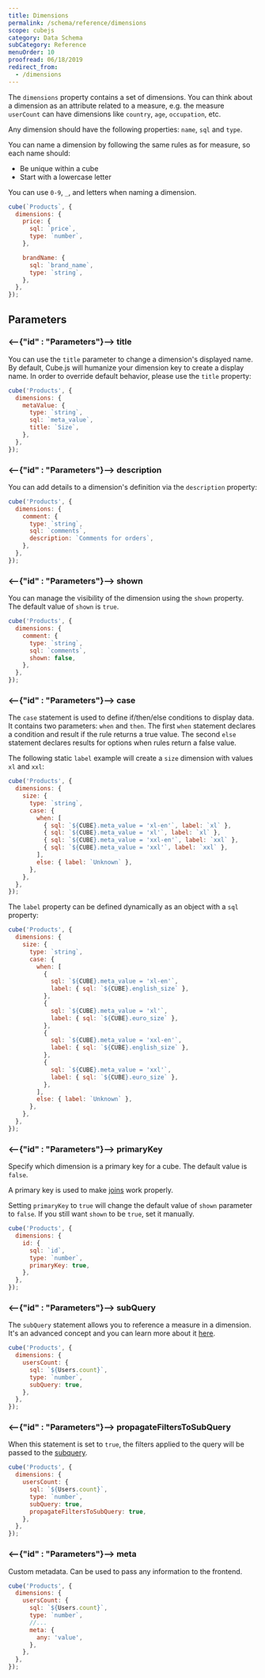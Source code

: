 ```yaml
---
title: Dimensions
permalink: /schema/reference/dimensions
scope: cubejs
category: Data Schema
subCategory: Reference
menuOrder: 10
proofread: 06/18/2019
redirect_from:
  - /dimensions
---
```


The `dimensions` property contains a set of dimensions. You can think about a
dimension as an attribute related to a measure, e.g. the measure `userCount` can
have dimensions like `country`, `age`, `occupation`, etc.

Any dimension should have the following properties: `name`, `sql` and `type`.

You can name a dimension by following the same rules as for measure, so each
name should:

- Be unique within a cube
- Start with a lowercase letter

You can use `0-9`, `_`, and letters when naming a dimension.

```javascript
cube(`Products`, {
  dimensions: {
    price: {
      sql: `price`,
      type: `number`,
    },

    brandName: {
      sql: `brand_name`,
      type: `string`,
    },
  },
});
```

## Parameters

### <--{"id" : "Parameters"}--> title

You can use the `title` parameter to change a dimension's displayed name. By
default, Cube.js will humanize your dimension key to create a display name. In
order to override default behavior, please use the `title` property:

```javascript
cube('Products', {
  dimensions: {
    metaValue: {
      type: `string`,
      sql: `meta_value`,
      title: `Size`,
    },
  },
});
```

### <--{"id" : "Parameters"}--> description

You can add details to a dimension's definition via the `description` property:

```javascript
cube('Products', {
  dimensions: {
    comment: {
      type: `string`,
      sql: `comments`,
      description: `Comments for orders`,
    },
  },
});
```

### <--{"id" : "Parameters"}--> shown

You can manage the visibility of the dimension using the `shown` property. The
default value of `shown` is `true`.

```javascript
cube('Products', {
  dimensions: {
    comment: {
      type: `string`,
      sql: `comments`,
      shown: false,
    },
  },
});
```

### <--{"id" : "Parameters"}--> case

The `case` statement is used to define if/then/else conditions to display data.
It contains two parameters: `when` and `then`. The first `when` statement
declares a condition and result if the rule returns a true value. The second
`else` statement declares results for options when rules return a false value.

The following static `label` example will create a `size` dimension with values
`xl` and `xxl`:

```javascript
cube('Products', {
  dimensions: {
    size: {
      type: `string`,
      case: {
        when: [
          { sql: `${CUBE}.meta_value = 'xl-en'`, label: `xl` },
          { sql: `${CUBE}.meta_value = 'xl'`, label: `xl` },
          { sql: `${CUBE}.meta_value = 'xxl-en'`, label: `xxl` },
          { sql: `${CUBE}.meta_value = 'xxl'`, label: `xxl` },
        ],
        else: { label: `Unknown` },
      },
    },
  },
});
```

The `label` property can be defined dynamically as an object with a `sql`
property:

```javascript
cube('Products', {
  dimensions: {
    size: {
      type: `string`,
      case: {
        when: [
          {
            sql: `${CUBE}.meta_value = 'xl-en'`,
            label: { sql: `${CUBE}.english_size` },
          },
          {
            sql: `${CUBE}.meta_value = 'xl'`,
            label: { sql: `${CUBE}.euro_size` },
          },
          {
            sql: `${CUBE}.meta_value = 'xxl-en'`,
            label: { sql: `${CUBE}.english_size` },
          },
          {
            sql: `${CUBE}.meta_value = 'xxl'`,
            label: { sql: `${CUBE}.euro_size` },
          },
        ],
        else: { label: `Unknown` },
      },
    },
  },
});
```

### <--{"id" : "Parameters"}--> primaryKey

Specify which dimension is a primary key for a cube. The default value is
`false`.

A primary key is used to make [joins][ref-schema-ref-joins] work properly.

<WarningBox>

Setting `primaryKey` to `true` will change the default value of `shown`
parameter to `false`. If you still want `shown` to be `true`, set it manually.

</WarningBox>

```javascript
cube('Products', {
  dimensions: {
    id: {
      sql: `id`,
      type: `number`,
      primaryKey: true,
    },
  },
});
```

### <--{"id" : "Parameters"}--> subQuery

The `subQuery` statement allows you to reference a measure in a dimension. It's
an advanced concept and you can learn more about it [here][ref-subquery].

```javascript
cube('Products', {
  dimensions: {
    usersCount: {
      sql: `${Users.count}`,
      type: `number`,
      subQuery: true,
    },
  },
});
```

### <--{"id" : "Parameters"}--> propagateFiltersToSubQuery

When this statement is set to `true`, the filters applied to the query will be
passed to the [subquery][self-subquery].

```javascript
cube('Products', {
  dimensions: {
    usersCount: {
      sql: `${Users.count}`,
      type: `number`,
      subQuery: true,
      propagateFiltersToSubQuery: true,
    },
  },
});
```

### <--{"id" : "Parameters"}--> meta

Custom metadata. Can be used to pass any information to the frontend.

```javascript
cube('Products', {
  dimensions: {
    usersCount: {
      sql: `${Users.count}`,
      type: `number`,
      //...
      meta: {
        any: 'value',
      },
    },
  },
});
```

[ref-schema-ref-joins]: /schema/reference/joins
[ref-subquery]: /schema/fundamentals/additional-concepts#subquery
[self-subquery]: #sub-query
